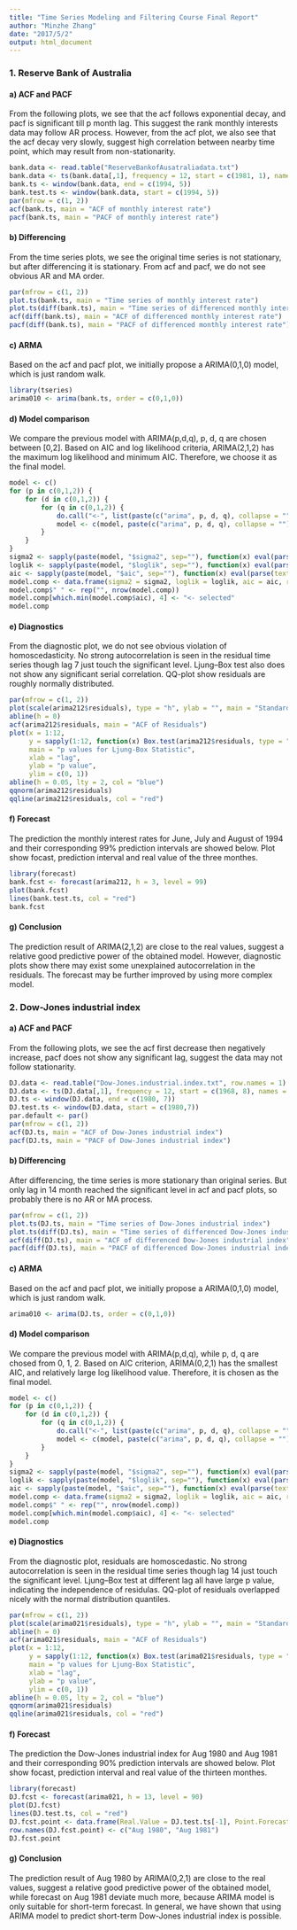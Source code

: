 ```yaml
---
title: "Time Series Modeling and Filtering Course Final Report"
author: "Minzhe Zhang"
date: "2017/5/2"
output: html_document
---
```


### 1. Reserve Bank of Australia

#### a) ACF and PACF
From the following plots, we see that the acf follows exponential decay, and pacf is significant till p month lag. This suggest the rank monthly interests data may follow AR process. However, from the acf plot, we also see that the acf decay very slowly, suggest high correlation between nearby time point, which may result from non-stationarity.
```r
bank.data <- read.table("ReserveBankofAusatraliadata.txt")
bank.data <- ts(bank.data[,1], frequency = 12, start = c(1981, 1), names = "Monthly interest rate")
bank.ts <- window(bank.data, end = c(1994, 5))
bank.test.ts <- window(bank.data, start = c(1994, 5))
par(mfrow = c(1, 2))
acf(bank.ts, main = "ACF of monthly interest rate")
pacf(bank.ts, main = "PACF of monthly interest rate")
```


#### b) Differencing
From the time series plots, we see the original time series is not stationary, but after differencing it is stationary. From acf and pacf, we do not see obvious AR and MA order.
```r
par(mfrow = c(1, 2))
plot.ts(bank.ts, main = "Time series of monthly interest rate")
plot.ts(diff(bank.ts), main = "Time series of differenced monthly interest rate")
acf(diff(bank.ts), main = "ACF of differenced monthly interest rate")
pacf(diff(bank.ts), main = "PACF of differenced monthly interest rate")
```


#### c) ARMA
Based on the acf and pacf plot, we initially propose a ARIMA(0,1,0) model, which is just random walk.
```r
library(tseries)
arima010 <- arima(bank.ts, order = c(0,1,0))
```

#### d) Model comparison
We compare the previous model with ARIMA(p,d,q), p, d, q are chosen between [0,2]. Based on AIC and log likelihood criteria, ARIMA(2,1,2) has the maximum log likelihood and minimum AIC. Therefore, we choose it as the final model.
```r
model <- c()
for (p in c(0,1,2)) {
    for (d in c(0,1,2)) {
        for (q in c(0,1,2)) {
            do.call("<-", list(paste(c("arima", p, d, q), collapse = ""), arima(bank.ts, order = c(p, d, q))))
            model <- c(model, paste(c("arima", p, d, q), collapse = ""))
        }
    }
}
sigma2 <- sapply(paste(model, "$sigma2", sep=""), function(x) eval(parse(text = x)))
loglik <- sapply(paste(model, "$loglik", sep=""), function(x) eval(parse(text = x)))
aic <- sapply(paste(model, "$aic", sep=""), function(x) eval(parse(text = x)))
model.comp <- data.frame(sigma2 = sigma2, loglik = loglik, aic = aic, row.names = model)
model.comp$" " <- rep("", nrow(model.comp))
model.comp[which.min(model.comp$aic), 4] <- "<- selected"
model.comp
```

#### e) Diagnostics
From the diagnostic plot, we do not see obvious violation of homoscedasticity. No strong autocorrelation is seen in the residual time series though lag 7 just touch the significant level. Ljung–Box test also does not show any significant serial correlation. QQ-plot show residuals are roughly normally distributed.
```r
par(mfrow = c(1, 2))
plot(scale(arima212$residuals), type = "h", ylab = "", main = "Standardized Residuals")
abline(h = 0)
acf(arima212$residuals, main = "ACF of Residuals")
plot(x = 1:12,
     y = sapply(1:12, function(x) Box.test(arima212$residuals, type = "Ljung-Box", lag = x)$p.value),
     main = "p values for Ljung-Box Statistic",
     xlab = "lag",
     ylab = "p value",
     ylim = c(0, 1))
abline(h = 0.05, lty = 2, col = "blue")
qqnorm(arima212$residuals)
qqline(arima212$residuals, col = "red")
```


#### f) Forecast
The prediction the monthly interest rates for June, July and August of 1994 and their corresponding 99% prediction intervals are showed below. Plot show focast, prediction interval and real value of the three monthes.
```r
library(forecast)
bank.fcst <- forecast(arima212, h = 3, level = 99)
plot(bank.fcst)
lines(bank.test.ts, col = "red")
bank.fcst
```


#### g) Conclusion
The prediction result of ARIMA(2,1,2) are close to the real values, suggest a relative good predictive power of the obtained model. However, diagnostic plots show there may exist some unexplained autocorrelation in the residuals. The forecast may be further improved by using more complex model.


### 2. Dow-Jones industrial index

#### a) ACF and PACF
From the following plots, we see the acf first decrease then negatively increase, pacf does not show any significant lag, suggest the data may not follow stationarity.
```r
DJ.data <- read.table("Dow-Jones.industrial.index.txt", row.names = 1)
DJ.data <- ts(DJ.data[,1], frequency = 12, start = c(1968, 8), names = "Dow-Jones industrial index")
DJ.ts <- window(DJ.data, end = c(1980, 7))
DJ.test.ts <- window(DJ.data, start = c(1980,7))
par.default <- par()
par(mfrow = c(1, 2))
acf(DJ.ts, main = "ACF of Dow-Jones industrial index")
pacf(DJ.ts, main = "PACF of Dow-Jones industrial index")
```


#### b) Differencing
After differencing, the time series is more stationary than original series. But only lag in 14 month reached the significant level in acf and pacf plots, so probably there is no AR or MA process.
```r
par(mfrow = c(1, 2))
plot.ts(DJ.ts, main = "Time series of Dow-Jones industrial index")
plot.ts(diff(DJ.ts), main = "Time series of differenced Dow-Jones industrial index")
acf(diff(DJ.ts), main = "ACF of differenced Dow-Jones industrial index")
pacf(diff(DJ.ts), main = "PACF of differenced Dow-Jones industrial index")
```


#### c) ARMA
Based on the acf and pacf plot, we initially propose a ARIMA(0,1,0) model, which is just random walk.
```r
arima010 <- arima(DJ.ts, order = c(0,1,0))
```


#### d) Model comparison
We compare the previous model with ARIMA(p,d,q), while p, d, q are chosed from 0, 1, 2. Based on AIC criterion, ARIMA(0,2,1) has the smallest AIC, and relatively large log likelihood value. Therefore, it is chosen as the final model.
```r
model <- c()
for (p in c(0,1,2)) {
    for (d in c(0,1,2)) {
        for (q in c(0,1,2)) {
            do.call("<-", list(paste(c("arima", p, d, q), collapse = ""), arima(DJ.ts, order = c(p, d, q))))
            model <- c(model, paste(c("arima", p, d, q), collapse = ""))
        }
    }
}
sigma2 <- sapply(paste(model, "$sigma2", sep=""), function(x) eval(parse(text = x)))
loglik <- sapply(paste(model, "$loglik", sep=""), function(x) eval(parse(text = x)))
aic <- sapply(paste(model, "$aic", sep=""), function(x) eval(parse(text = x)))
model.comp <- data.frame(sigma2 = sigma2, loglik = loglik, aic = aic, row.names = model)
model.comp$" " <- rep("", nrow(model.comp))
model.comp[which.min(model.comp$aic), 4] <- "<- selected"
model.comp
```



#### e) Diagnostics
From the diagnostic plot, residuals are homoscedastic. No strong autocorrelation is seen in the residual time series though lag 14 just touch the significant level. Ljung–Box test at different lag all have large p value, indicating the independence of residulas. QQ-plot of residuals overlapped nicely with the normal distribution quantiles.
```r
par(mfrow = c(1, 2))
plot(scale(arima021$residuals), type = "h", ylab = "", main = "Standardized Residuals")
abline(h = 0)
acf(arima021$residuals, main = "ACF of Residuals")
plot(x = 1:12,
     y = sapply(1:12, function(x) Box.test(arima021$residuals, type = "Ljung-Box", lag = x)$p.value),
     main = "p values for Ljung-Box Statistic",
     xlab = "lag",
     ylab = "p value",
     ylim = c(0, 1))
abline(h = 0.05, lty = 2, col = "blue")
qqnorm(arima021$residuals)
qqline(arima021$residuals, col = "red")
```


#### f) Forecast
The prediction the Dow-Jones industrial index for Aug 1980 and Aug 1981 and their corresponding 90% prediction intervals are showed below. Plot show focast, prediction interval and real value of the thirteen monthes.
```r
library(forecast)
DJ.fcst <- forecast(arima021, h = 13, level = 90)
plot(DJ.fcst)
lines(DJ.test.ts, col = "red")
DJ.fcst.point <- data.frame(Real.Value = DJ.test.ts[-1], Point.Forecast = DJ.fcst$mean, Lo.90 = DJ.fcst$lower[,1], Hi.90 = DJ.fcst$upper[,1])[c(1,13),]
row.names(DJ.fcst.point) <- c("Aug 1980", "Aug 1981")
DJ.fcst.point
```


#### g) Conclusion
The prediction result of Aug 1980 by ARIMA(0,2,1) are close to the real values, suggest a relative good predictive power of the obtained model, while forecast on Aug 1981 deviate much more, because ARIMA model is only suitable for short-term forecast. In general, we have shown that using ARIMA model to predict short-term Dow-Jones industrial index is possible. 

